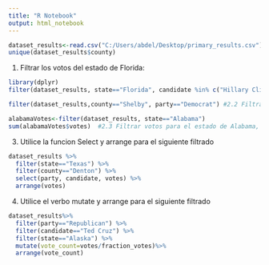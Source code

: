 ---
title: "R Notebook"
output: html_notebook
---

```{r}
dataset_results<-read.csv("C:/Users/abdel/Desktop/primary_results.csv")
unique(dataset_results$county)
```

1. Filtrar los votos del estado de Florida:

```{r}
library(dplyr)
filter(dataset_results, state=="Florida", candidate %in% c("Hillary Clinton","Donald Trump"))  #2.1 Filtrar votos para Hillary Clinton & Donald Trump

filter(dataset_results,county=="Shelby", party=="Democrat") #2.2 Filtrar votos para Party Democrat & Shelby County

alabamaVotes<-filter(dataset_results, state=="Alabama")
sum(alabamaVotes$votes)  #2.3 Filtrar votos para el estado de Alabama, la cantidad de votos es de 1,223,959
```
3. Utilice la funcion Select y arrange para el siguiente filtrado
```{r}
dataset_results %>%
  filter(state=="Texas") %>%
  filter(county=="Denton") %>%
  select(party, candidate, votes) %>%
  arrange(votes)

```
4. Utilice el verbo mutate y arrange para el siguiente filtrado
```{r}
dataset_results%>%
  filter(party=="Republican") %>%
  filter(candidate=="Ted Cruz") %>%
  filter(state=="Alaska") %>%
  mutate(vote_count=votes/fraction_votes)%>%
  arrange(vote_count)
```

